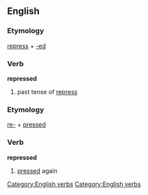 == English ==
=== Etymology ===
[[repress]] + [[-ed]]
=== Verb ===
[[Category:English verbs]]
'''repressed'''
# past tense of [[repress]]
=== Etymology ===
[[re-]] + [[pressed]]
=== Verb ===
[[Category:English verbs]]
'''repressed'''
# [[pressed]] again